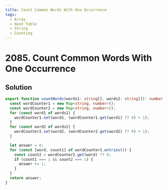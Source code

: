 ```yaml
---
title: Count Common Words With One Occurrence
tags:
  - Array
  - Hash Table
  - String
  - Counting
---
```


# 2085. Count Common Words With One Occurrence

<Badges>
  <LevelBadge level="easy" />
  <TopicBadge name="Array" slug="array" />
  <TopicBadge name="Hash Table" slug="hash-table" />
  <TopicBadge name="String" slug="string" />
  <TopicBadge name="Counting" slug="counting" />
</Badges>

## Solution

```typescript filename="solution.ts" copy
export function countWords(words1: string[], words2: string[]): number {
  const wordCounter1 = new Map<string, number>();
  const wordCounter2 = new Map<string, number>();
  for (const word1 of words1) {
    wordCounter1.set(word1, (wordCounter1.get(word1) ?? 0) + 1);
  }
  for (const word2 of words2) {
    wordCounter2.set(word2, (wordCounter2.get(word2) ?? 0) + 1);
  }

  let answer = 0;
  for (const [word, count1] of wordCounter1.entries()) {
    const count2 = wordCounter2.get(word) ?? 0;
    if (count1 === 1 && count2 === 1) {
      answer += 1;
    }
  }
  return answer;
}
```

<ProblemLink
  codingSite="leetcode"
  href="https://leetcode.com/problems/count-common-words-with-one-occurrence"
  title="Count Common Words With One Occurrence"
/>
